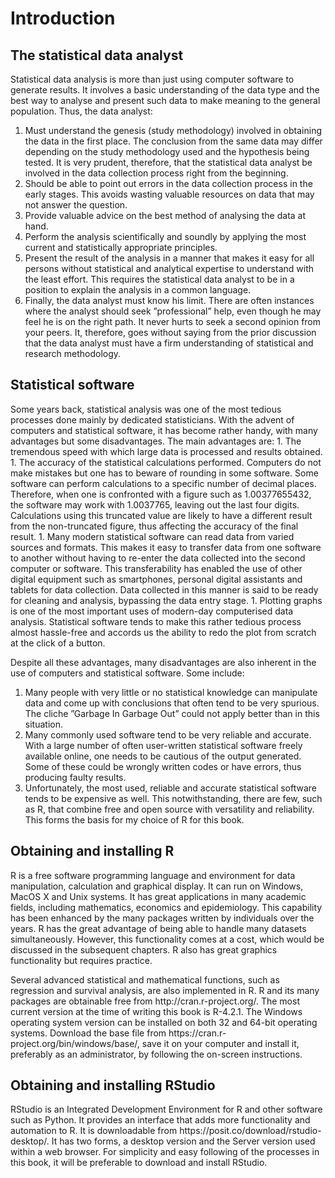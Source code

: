 # Introduction
## The statistical data analyst
Statistical data analysis is more than just using computer software to generate results. It involves a basic understanding of the data type and the best way to analyse and present such data to make meaning to the general population. Thus, the data analyst:

1. Must understand the genesis (study methodology) involved in obtaining the data in the first place. The conclusion from the same data may differ depending on the study methodology used and the hypothesis being tested. It is very prudent, therefore, that the statistical data analyst be involved in the data collection process right from the beginning.
1. Should be able to point out errors in the data collection process in the early stages. This avoids wasting valuable resources on data that may not answer the question.
1. Provide valuable advice on the best method of analysing the data at hand.
1. Perform the analysis scientifically and soundly by applying the most current and statistically appropriate principles.
1. Present the result of the analysis in a manner that makes it easy for all persons without statistical and analytical expertise to understand with the least effort. This requires the statistical data analyst to be in a position to explain the analysis in a common language.
1. Finally, the data analyst must know his limit. There are often instances where the analyst should seek ”professional” help, even though he may feel he is on the right path. It never hurts to seek a second opinion from your peers.
It, therefore, goes without saying from the prior discussion that the data analyst must have a firm understanding of statistical and research methodology.

## Statistical software
Some years back, statistical analysis was one of the most tedious processes done mainly by dedicated statisticians. With the advent of computers and statistical software, it has become rather handy, with many advantages but some disadvantages.
The main advantages are:
1. The tremendous speed with which large data is processed and results obtained.
1. The accuracy of the statistical calculations performed. Computers do not make mistakes but one has to beware of rounding in some software. Some software can perform calculations to a specific number of decimal places. Therefore, when one is confronted with a figure such as 1.00377655432, the software may work with 1.0037765, leaving out the last four digits. Calculations using this truncated value are likely to have a different result from the non-truncated figure, thus affecting the accuracy of the final result.
1. Many modern statistical software can read data from varied sources and formats. This makes it easy to transfer data from one software to another without having to re-enter the data collected into the second computer or software. This transferability has enabled the use of other digital equipment such as smartphones, personal digital assistants and tablets for data collection. Data collected in this manner is said to be ready for cleaning and analysis, bypassing the data entry stage.
1. Plotting graphs is one of the most important uses of modern-day computerised data analysis. Statistical software tends to make this rather tedious process almost hassle-free and accords us the ability to redo the plot from scratch at the click of a button.

Despite all these advantages, many disadvantages are also inherent in the use of computers and statistical software. Some include:

1. Many people with very little or no statistical knowledge can manipulate data and come up with conclusions that often tend to be very spurious. The cliche ”Garbage In Garbage Out” could not apply better than in this situation.
1. Many commonly used software tend to be very reliable and accurate. With a large number of often user-written statistical software freely available online, one needs to be cautious of the output generated. Some of these could be wrongly written codes or have errors, thus producing faulty results.
1. Unfortunately, the most used, reliable and accurate statistical software tends to be expensive as well. This notwithstanding, there are few, such as R, that combine free and open source with versatility and reliability. This forms the basis for my choice of R for this book.

## Obtaining and installing R
R is a free software programming language and environment for data manipulation, calculation and graphical display. It can run on Windows, MacOS X and Unix systems. It has great applications in many academic fields, including mathematics, economics and epidemiology. This capability has been enhanced by the many packages written by individuals over the years. R has the great advantage of being able to handle many datasets simultaneously. However, this functionality comes at a cost, which would be discussed in the subsequent chapters. R also has great graphics functionality but requires practice.

Several advanced statistical and mathematical functions, such as regression and survival analysis, are also implemented in R.
R and its many packages are obtainable free from http://cran.r-project.org/. The most current version at the time of writing this book is R-4.2.1. The Windows operating system version can be installed on both 32 and 64-bit operating systems. Download the base file from https://cran.r-project.org/bin/windows/base/, save it on your computer and install it, preferably as an administrator, by following the on-screen instructions.

## Obtaining and installing RStudio
RStudio is an Integrated Development Environment for R and other software such as Python. It provides an interface that adds more functionality and automation to R. It is downloadable from https://posit.co/download/rstudio-desktop/. It has two forms, a desktop version and the Server version used within a web browser. For simplicity and easy following of the processes in this book, it will be preferable to download and install RStudio. 

